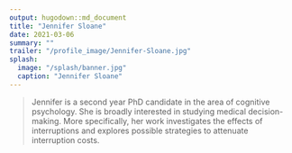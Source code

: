 ```yaml
---
output: hugodown::md_document
title: "Jennifer Sloane"
date: 2021-03-06
summary: ""
trailer: "/profile_image/Jennifer-Sloane.jpg"
splash:
  image: "/splash/banner.jpg"
  caption: "Jennifer Sloane"
---
```


> Jennifer is a second year PhD candidate in the area of cognitive psychology. She is broadly interested in studying medical decision-making. More specifically, her work investigates the effects of interruptions and explores possible strategies to attenuate interruption costs.
